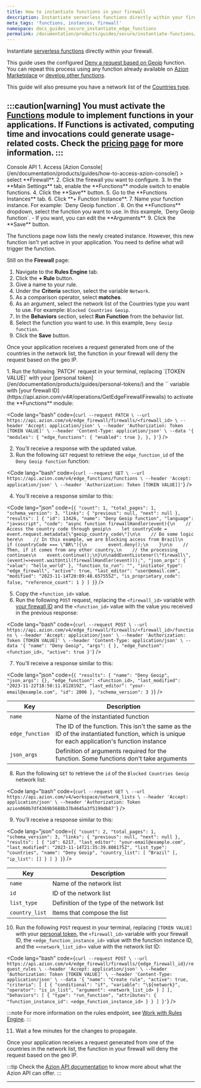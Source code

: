 ```yaml
---
title: How to instantiate functions in your firewall
description: Instantiate serverless functions directly within your firewall.
meta_tags: 'functions, instances, firewall'
namespace: docs_guides_secure_instantiate_edge_functions
permalink: /documentation/products/guides/secure/instantiate-functions/
---
```




Instantiate [serverless functions](/en/documentation/products/secure/edge-firewall/edge-functions-instances/) directly within your firewall.

This guide uses the configured [Deny a request based on Geoip](/en/documentation/products/edge-application/edge-functions/javascript-examples/deny-request/) function. You can repeat this process using any function already available on [Azion Marketplace](/en/documentation/products/marketplace/) or [develop other functions](/en/documentation/products/guides/edge-functions/api-builder/).

This guide will also presume you have a network list of the [Countries type](/en/documentation/products/secure/edge-firewall/network-layer-protection/network-lists/#types-of-network-lists).

:::caution[warning]
You must activate the [Functions](/en/documentation/products/secure/edge-firewall/edge-functions/) module to implement functions in your applications. If **Functions** is activated, computing time and invocations could generate usage-related costs. Check the [pricing page](/en/documentation/products/pricing/) for more information.
:::
---

<Tabs client:visible>
    <Fragment slot="tab.console">Console</Fragment>
    <Fragment slot="tab.api">API</Fragment>

<Fragment slot="panel.console">
1. Access [Azion Console](/en/documentation/products/guides/how-to-access-azion-console/) > select **Firewall**.
2. Click the firewall you want to configure.
3. In the **Main Settings** tab, enable the **Functions** module switch to enable functions.
4. Click the **Save** button.
5. Go to the **Functions Instances** tab.
6. Click **+ Function Instance**.
7. Name your function instance. For example: `Deny Geoip function`.
8. On the **Functions** dropdown, select the function you want to use. In this example, `Deny Geoip function`.
 - If you want, you can edit the **Arguments**.
9. Click the **Save** button.

The functions page now lists the newly created instance. However, this new function isn't yet active in your application. You need to define what will trigger the function.

Still on the **Firewall** page:

1. Navigate to the **Rules Engine** tab.
2. Click the **+ Rule** button.
3. Give a name to your rule.
4. Under the **Criteria** section, select the variable `Network`.
5. As a comparison operator, select **matches**.
6. As an argument, select the network list of the Countries type you want to use. For example: `Blocked Countries Geoip`.
7. In the **Behaviors** section, select **Run Function** from the behavior list.
8. Select the function you want to use. In this example, `Deny Geoip function`.
9. Click the **Save** button.

Once your application receives a request generated from one of the countries in the network list, the function in your firewall will deny the request based on the geo IP.
</Fragment>

<Fragment slot="panel.api">
1. Run the following `PATCH` request in your terminal, replacing `[TOKEN VALUE]` with your [personal token](/en/documentation/products/guides/personal-tokens/) and the `<firewall_id>` variable with [your firewall ID](https://api.azion.com/v4#/operations/GetEdgeFirewallFirewalls) to activate the **Functions** module:

<Code lang="bash" code={`
curl --request PATCH \
  --url https://api.azion.com/v4/edge_firewall/firewalls/<firewall_id> \
  --header 'Accept: application/json' \
  --header 'Authorization: Token [TOKEN VALUE]' \
  --header 'Content-Type: application/json' \
  --data '{
    "modules": {
      "edge_functions": { "enabled": true },
    },
  }'
`} />


2. You'll receive a response with the updated value.
3. Run the following `GET` request to retrieve the `edge_function_id` of the `Deny Geoip function` function:

<Code lang="bash" code={`
curl --request GET \
  --url https://api.azion.com/v4/edge_functions/functions \
  --header 'Accept: application/json' \
  --header 'Authorization: Token [TOKEN VALUE]]'
`} />

4. You'll receive a response similar to this:

<Code lang="json" code={`
{
  "count": 1,
  "total_pages": 1,
  "schema_version": 3,
  "links": {
    "previous": null,
    "next": null
  },
  "results": [
    {
      "id": 13426,
      "name": "Deny Geoip function",
      "language": "javascript",
      "code": "async function firewallHandler(event){\n    // Access the country code through geoip\n    let countryCode = event.request.metadata[\"geoip_country_code\"]\n\n    // Do some logic here\n    // In this example, we are blocking access from Brazil\n    if (countryCode === \"BR\"){\n        event.deny();\n    }\n\n    // Then, if it comes from any other country,\n    // the processing continues\n    event.continue();\n}\n\naddEventListener(\"firewall\", (event)=>event.waitUntil(firewallHandler(event)));",
      "json_args": {
        "value": "hello_world"
      },
      "function_to_run": "",
      "initiator_type": "edge_firewall",
      "active": true,
      "last_editor": "user@email.com",
      "modified": "2023-11-14T20:09:48.657555Z",
      "is_proprietary_code": false,
      "reference_count": 1
    }
  ]
}
`} />

5. Copy the `<function_id>` value.
6. Run the following `POST` request, replacing the `<firewall_id>` variable with [your firewall ID](https://api.azion.com/#090fa5b0-3d68-4521-9a90-f4d93773f6d9) and the `<function_id>` value with the value you received in the previous response:

<Code lang="bash" code={`
curl --request POST \
  --url https://api.azion.com/v4/edge_firewall/firewalls/<firewall_id>/functions \
  --header 'Accept: application/json' \
  --header 'Authorization: Token [TOKEN VALUE]' \
  --header 'Content-Type: application/json' \
  --data '{
  "name": "Deny Geoip",
  "args": {
  },
  "edge_function": <function_id>,
  "active": true
}'
`} />

7. You'll receive a response similar to this:

<Code lang="json" code={`
{
  "results": {
    "name": "Deny Geoip",
    "json_args": {},
    "edge_function": <function_id>,
    "last_modified": "2023-11-22T18:50:11.812819Z",
    "last_editor": "your-email@example.com",
    "id": 2806
  },
  "schema_version": 3
}
`} />


| Key | Description |
| --- | ----------- |
| `name` | Name of the instantiated function |
| `edge_function` | The ID of the function. This isn't the same as the ID of the instantiated function, which is unique for each application's function instance |
| `json_args` | Definition of arguments required for the function. Some functions don't take arguments |

8. Run the following `GET` to retrieve the `id` of the `Blocked Countries Geoip` network list:

<Code lang="bash" code={`
curl --request GET \
  --url https://api.azion.com/v4/workspace/network_lists \
  --header 'Accept: application/json' \
  --header 'Authorization: Token azion060b7df4369b5688b37b4645a3f5199db87'
`} />

9. You'll receive a response similar to this:

<Code lang="json" code={`
{
  "count": 2,
  "total_pages": 1,
  "schema_version": 3,
  "links": {
    "previous": null,
    "next": null
  },
  "results": [
    {
      "id": 6217,
      "last_editor": "your-email@example.com",
      "last_modified": "2023-11-14T21:35:39.808175Z",
      "list_type": "countries",
      "name": "Deny Geoip",
      "country_list": [
        "Brazil"
      ],
      "ip_list": []
    }
  ]
}
}
`} />

| Key | Description |
| --- | ----------- |
| `name` | Name of the network list |
| `id` | ID of the network list |
| `list_type` | Definition of the type of the network list |
| `country_list` | Items that compose the list |
  
10. Run the following `POST` request in your terminal, replacing `[TOKEN VALUE]` with your [personal token](/en/documentation/products/guides/personal-tokens/), the `<firewall_id>` variable with your firewall ID, the `<edge_function_instance_id>` value with the function instance ID, and the `<<network_list_id>>` value with the network list ID:

<Code lang="bash" code={`
curl --request POST \
  --url https://api.azion.com/v4/edge_firewall/firewalls/{edge_firewall_id}/request_rules \
  --header 'Accept: application/json' \
  --header 'Authorization: Token [TOKEN VALUE]' \
  --header 'Content-Type: application/json' \
  --data '{
    "name": "Create rule",
    "active": true,
    "criteria": [
      [
        {
          "conditional": "if",
          "variable": "\${network}",
          "operator": "is_in_list",
          "argument": <network_list_id>
        }
      ]
    ],
    "behaviors": [
      {
        "type": "run_function",
        "attributes": {
          "function_instance_id": <edge_function_instance_id>
        }
      }
    ]
  }'
`} />

:::note
For more information on the rules endpoint, see [Work with Rules Engine](/en/documentation/products/guides/secure/work-with-rules-engine/).
:::

11. Wait a few minutes for the changes to propagate.

Once your application receives a request generated from one of the countries in the network list, the function in your firewall will deny the request based on the geo IP.

:::tip
Check the [Azion API documentation](https://api.azion.com/) to know more about what the Azion API can offer.
:::
</Fragment>

</Tabs>

---